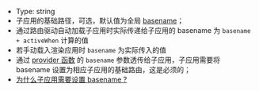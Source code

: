 

- Type: <Highlight> string </Highlight>
- 子应用的基础路径，可选，默认值为全局 [basename](/api/run#basename)；
- 通过路由驱动自动加载子应用时实际传递给子应用的 basename 为 `basename + activeWhen` 计算的值
- 若手动载入渲染应用时 `basename` 为实际传入的值
- 通过 [provider 函数](/guide/start#2导出-provider-函数) 的 `basename` 参数透传给子应用，子应用需要将 basename 设置为相应子应用的基础路由，这是必须的；
- [为什么子应用需要设置 basename ?](/issues#子应用拿到-basename-的作用)
